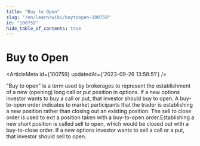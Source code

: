 ```yaml
---
title: "Buy to Open"
slug: "/en/learn/wiki/buytoopen-100759"
id: "100759"
hide_table_of_contents: true
---
```



# Buy to Open

<ArticleMeta id={100759} updatedAt={'2023-09-26 13:58:51'} />
<div className='border-solid border-b border-t-0 my-4 border-[var(--ifm-color-gray-300)]' />

"Buy to open" is a term used by brokerages to represent the establishment of a new (opening) long call or put position in options. If a new options investor wants to buy a call or put, that investor should buy to open. A buy-to-open order indicates to market participants that the trader is establishing a new position rather than closing out an existing position. The sell to close order is used to exit a position taken with a buy-to-open order.Establishing a new short position is called sell to open, which would be closed out with a buy-to-close order. If a new options investor wants to sell a call or a put, that investor should sell to open.

